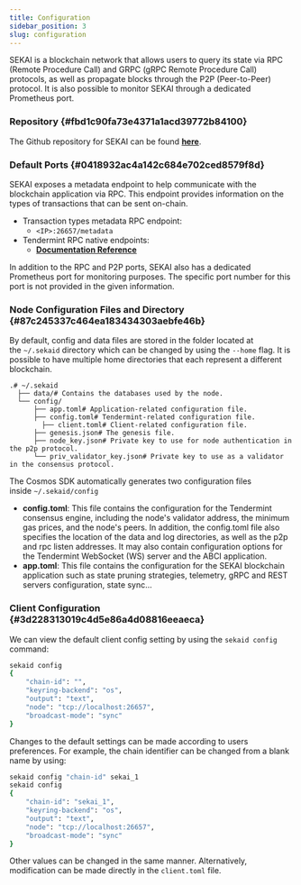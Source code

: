 ```yaml
---
title: Configuration
sidebar_position: 3
slug: configuration
---
```





SEKAI is a blockchain network that allows users to query its state via RPC (Remote Procedure Call) and GRPC (gRPC Remote Procedure Call) protocols, as well as propagate blocks through the P2P (Peer-to-Peer) protocol. It is also possible to monitor SEKAI through a dedicated Prometheus port.


### Repository {#fbd1c90fa73e4371a1acd39772b84100}


The Github repository for SEKAI can be found [**here**](https://github.com/kiracore/sekai).


### Default Ports {#0418932ac4a142c684e702ced8579f8d}


SEKAI exposes a metadata endpoint to help communicate with the blockchain application via RPC. This endpoint provides information on the types of transactions that can be sent on-chain.

- Transaction types metadata RPC endpoint:
	- `<IP>:26657/metadata`
- Tendermint RPC native endpoints:
	- [**Documentation Reference**](https://docs.tendermint.com/v0.34/rpc/)

In addition to the RPC and P2P ports, SEKAI also has a dedicated Prometheus port for monitoring purposes. 
The specific port number for this port is not provided in the given information.


### Node Configuration Files and Directory {#87c245337c464ea183434303aebfe46b}


By default, config and data files are stored in the folder located at the `~/.sekaid` directory which can be changed by using the `--home` flag. It is possible to have multiple home directories that each represent a different blockchain.


```text
.# ~/.sekaid
  ├── data/# Contains the databases used by the node.
  └── config/
      ├── app.toml# Application-related configuration file.
      ├── config.toml# Tendermint-related configuration file.
	    ├── client.toml# Client-related configuration file.
      ├── genesis.json# The genesis file.
      ├── node_key.json# Private key to use for node authentication in the p2p protocol.
      └── priv_validator_key.json# Private key to use as a validator in the consensus protocol.
```


The Cosmos SDK automatically generates two configuration files inside `~/.sekaid/config`

- **config.toml**: This file contains the configuration for the Tendermint consensus engine, including the node's validator address, the minimum gas prices, and the node's peers. In addition, the config.toml file also specifies the location of the data and log directories, as well as the p2p and rpc listen addresses. It may also contain configuration options for the Tendermint WebSocket (WS) server and the ABCI application.
- **app.toml**: This file contains the configuration for the SEKAI blockchain application such as state pruning strategies, telemetry, gRPC and REST servers configuration, state sync...

### Client Configuration {#3d228313019c4d5e86a4d08816eeaeca}


We can view the default client config setting by using the `sekaid config` command:


```bash
sekaid config
{
	"chain-id": "",
	"keyring-backend": "os",
	"output": "text",
	"node": "tcp://localhost:26657",
	"broadcast-mode": "sync"
}
```


Changes to the default settings can be made according to users preferences. For example, the chain identifier can be changed from a blank name by using:


```bash
sekaid config "chain-id" sekai_1
sekaid config
{
	"chain-id": "sekai_1",
	"keyring-backend": "os",
	"output": "text",
	"node": "tcp://localhost:26657",
	"broadcast-mode": "sync"
}
```


Other values can be changed in the same manner. Alternatively, modification can be made directly in the `client.toml` file.

